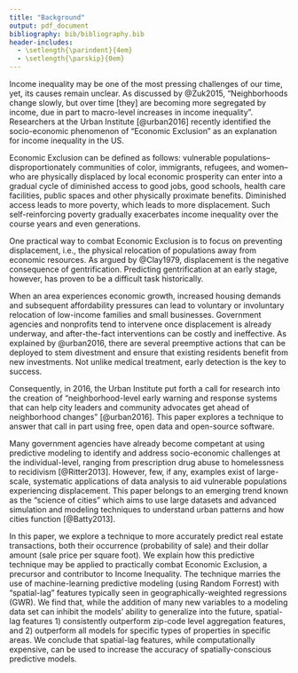 ```yaml
---
title: "Background"
output: pdf_document
bibliography: bib/bibliography.bib
header-includes:
  - \setlength{\parindent}{4em}
  - \setlength{\parskip}{0em}
---
```


Income inequality may be one of the most pressing challenges of our time, yet, its causes remain unclear. As discussed by @Zuk2015, "Neighborhoods change slowly, but over time [they] are becoming more segregated by income, due in part to macro-level increases in income inequality". Researchers at the Urban Institute [@urban2016] recently identified the socio-economic phenomenon of “Economic Exclusion” as an explanation for income inequality in the US. 

Economic Exclusion can be defined as follows: vulnerable populations--disproportionately communities of color, immigrants, refugees, and women--who are physically displaced by local economic prosperity can enter into a gradual cycle of diminished access to good jobs, good schools, health care facilities, public spaces and other physically proximate benefits. Diminished access leads to more poverty, which leads to more displacement. Such self-reinforcing poverty gradually exacerbates income inequality over the course years and even generations.

One practical way to combat Economic Exclusion is to focus on preventing displacement, i.e., the physical relocation of populations away from economic resources. As argued by @Clay1979, displacement is the negative consequence of gentrification. Predicting gentrification at an early stage, however, has proven to be a difficult task historically. 

When an area experiences economic growth, increased housing demands and subsequent affordability pressures can lead to voluntary or involuntary relocation of low-income families and small businesses. Government agencies and nonprofits tend to intervene once displacement is already underway, and after-the-fact interventions can be costly and ineffective. As explained by @urban2016, there are several preemptive actions that can be deployed to stem divestment and ensure that existing residents benefit from new investments. Not unlike medical treatment, early detection is the key to success. 

Consequently, in 2016, the Urban Institute put forth a call for research into the creation of “neighborhood-level early warning and response systems that can help city leaders and community advocates get ahead of neighborhood changes" [@urban2016]. This paper explores a technique to answer that call in part using free, open data and open-source software. 

Many government agencies have already become competant at using predictive modeling to identify and address socio-economic challenges at the individual-level, ranging from prescription drug abuse to homelessness to recidivism [@Ritter2013]. However, few, if any, examples exist of large-scale, systematic applications of data analysis to aid vulnerable populations experiencing displacement. This paper belongs to an emerging trend known as the “science of cities” which aims to use large datasets and advanced simulation and modeling techniques to understand urban patterns and how cities function [@Batty2013]. 

In this paper, we explore a technique to more accurately predict real estate transactions, both their occurrence (probability of sale) and their dollar amount (sale price per square foot). We explain how this predictive technique may be applied to practically combat Economic Exclusion, a precursor and contributor to Income Inequality. The technique marries the use of machine-learning predictive modeling (using Random Forrest) with "spatial-lag" features typically seen in geographically-weighted regressions (GWR). We find that, while the addition of many new variables to a modeling data set can inhibit the models' ability to generalize into the future, spatial-lag features 1) consistently outperform zip-code level aggregation features, and 2) outperform all models for specific types of properties in specific areas. We conclude that spatial-lag features, while computationally expensive, can be used to increase the accuracy of spatially-conscious predictive models.



